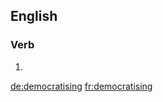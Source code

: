 
==English==

===Verb===
{{head|en}}

# {{present participle of|democratise}}

[[de:democratising]]
[[fr:democratising]]
